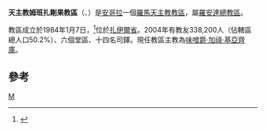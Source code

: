 {{Infobox Roman Catholic diocese
|Roman Catholic Diocese of = 天主教姆班扎剛果教區
|Latin name of diocese = Dioecesis Mbanzacongensis
|image =Zaire in Angola.svg
|caption = 教區範圍
|location = [[安哥拉|安哥拉]]
|territory = [[扎伊爾省|扎伊爾省]]
|population = 338,200
|rite = 拉丁禮
|patron =
|province = 羅安達
|established = 1984年
|cathedral = 聖母無原罪主教座堂
|co-cathedral =
|leadership = 主教
|website =
|教宗 =
|metropolitan =
|ordinary = 味噌爵·加祿·基亞齊庫
|coadjutor bishop = 
|auxiliary =
}}

'''天主教姆班扎剛果教區'''（{{lang-la|Dioecesis Mbanzacongensis}}、{{lang-pt|Diocese de Mbanza Congo}}）是[[安哥拉|安哥拉]]一個[[羅馬天主教|羅馬天主教]][[教區|教區]]，屬[[天主教羅安達總教區|羅安達總教區]]。

教區成立於1984年1月7日，<ref>{{Cite web |url=http://www.vatican.va/holy_father/john_paul_ii/apost_constitutions/documents/hf_jp-ii_apc_19841107_mbanzacongensis_lt.html |title=升為教區的宗座憲令 |access-date=2013-07-05 |archive-date=2014-05-16 |archive-url=https://web.archive.org/web/20140516233940/http://www.vatican.va/holy_father/john_paul_ii/apost_constitutions/documents/hf_jp-ii_apc_19841107_mbanzacongensis_lt.html |dead-url=no }}</ref>位於[[扎伊爾省|扎伊爾省]]。2004年有教友338,200人（佔轄區總人口50.2%）、六個堂區、十四名司鐸。現任教區主教為[[味噌爵·加祿·基亞齊庫|味噌爵·加祿·基亞齊庫]]。

==參考==
{{reflist}}
{{安哥拉天主教教區}}
[[Category:安哥拉天主教教區|M]]